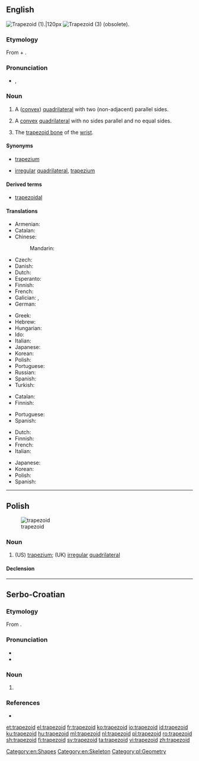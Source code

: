 ==English==
{{wikipedia}}

[[File:Trapezoid2.png|thumb|Trapezoid (1).|120px]]
[[Image:Convex quadrilateral.svg|thumb|Trapezoid (3) (obsolete).]]

===Etymology===
From {{etyl|grc|en}} {{term|τραπέζιον||irregular quadrilateral|lit=a little table|lang=grc}} + {{term|-oid||resembling|lang=en}}.

===Pronunciation===
* {{enPR|tră'pəzoid}}, {{IPA|/ˈtɹæpəzɔɪd/|lang=en}}

===Noun===
{{en-noun}}

# {{context|geometry|US|lang=en}} A ([[convex]]) [[quadrilateral]] with two (non-adjacent) parallel sides.
# {{context|geometry|British|lang=en}} A [[convex]] [[quadrilateral]] with no sides parallel and no equal sides.
# {{context|anatomy|lang=en}} The [[trapezoid bone]] of the [[wrist]].

====Synonyms====
* {{sense|geometry|convex quadrilateral with two non-adjacent parallel sides}} {{qualifier|British}} [[trapezium]]
* {{sense|geometry|(obsolete) convex quadrilateral with no parallel sides}} [[irregular]] [[quadrilateral]], {{qualifier|US}} [[trapezium]]

====Derived terms====
* [[trapezoidal]]

====Translations====
{{trans-top|quadrilateral with two sides parallel}}
* Armenian: {{t+|hy|սեղան|tr=seġan}}
* Catalan: {{t|ca|trapezi|m}}
* Chinese:
*: Mandarin: {{t+check|cmn|梯形|tr=tīxíng|sc=Hani}}
* Czech: {{t+|cs|lichoběžník|m}}
* Danish: {{t|da|trapez|n}}
* Dutch: {{t+|nl|trapezium|n}}
* Esperanto: {{t|eo|trapezo}}
* Finnish: {{t+|fi|puolisuunnikas}}
* French: {{t+|fr|trapèze|m}}
* Galician: {{t+|gl|trapecio|m}}, {{t+|gl|trapezoide|m}}
* German: {{t+|de|Trapez|n}}
{{trans-mid}}
* Greek: {{t+|el|τραπέζιο|n|tr=trapezio|sc=Grek}}
* Hebrew: {{t+|he|טרפז|m|tr=trapéz}}
* Hungarian: {{t+|hu|trapéz}}
* Ido: {{t+|io|trapezo}}
* Italian: {{t+|it|trapezio|m}}
* Japanese: {{t|ja|台形|tr=だいけい, daikei}}
* Korean: {{t|ko|사다리꼴|tr=sadariggol}}
* Polish: {{t+|pl|trapez|m}}
* Portuguese: {{t+|pt|trapézio|m}}
* Russian: {{t+|ru|трапеция|f|tr=trapétsija}}
* Spanish: {{t+|es|trapecio|m}}
* Turkish: {{t+|tr|yamuk}}
{{trans-bottom}}

{{trans-top|trapezoid bone}}
* Catalan: {{t|ca|trapezoide|m}}
* Finnish: {{t|fi|iso monikulmaluu}}
{{trans-mid}}
* Portuguese: {{t|pt|trapezoide|m}}
* Spanish: {{t+|es|trapezoide|m}}
{{trans-bottom}}

{{trans-top|quadrilateral with no sides parallel}}
* Dutch: {{t+|nl|vierhoek|n}}
* Finnish: {{t+|fi|nelikulmio}}
* French: {{t+|fr|trapézoïde|m}}
* Italian: {{t|it|trapezoide|m}}
{{trans-mid}}
* Japanese: {{t|ja|不等辺四辺形|tr=ふとうへんしへんけい, futōhenshihenkei}}
* Korean: {{t|ko|부등변사변형|tr=budeungsabyeonhyeong}}
* Polish: {{t+|pl|trapezoid|m}}
* Spanish: {{t+|es|trapezoide|m}}
{{trans-bottom}}

[[Category:en:Shapes]]
[[Category:en:Skeleton]]

----

==Polish==
[[Image:Convex quadrilateral.svg|thumb|trapezoid]]

===Noun===
{{pl-noun|m}}

# (US) [[trapezium]]; (UK) [[irregular]] [[quadrilateral]]

====Declension====
{{pl-decl-noun
|trapezoid|trapezoidy
|trapezoidu|trapezoidów
|trapezoidowi|trapezoidom
|trapezoid|trapezoidy
|trapezoidem|trapezoidami
|trapezoidzie|trapezoidach
|trapezoidzie|trapezoidy
}}

[[Category:pl:Geometry]]

----

==Serbo-Croatian==

===Etymology===
From {{etyl|NL.|sh}} {{term|trapezoides|lang=la}}.

===Pronunciation===
* {{IPA|/trapezǒiːd/|lang=sh}}
* {{hyphenation|tra|pe|zo|id|lang=sh}}

===Noun===
{{sh-noun|g=m|head=trapezòīd|r|трапезоид|трапезо̀ӣд}}

# {{l|en|trapezium}}

===References===
* {{R:sh:HJP|f19kXxF9}}

[[et:trapezoid]]
[[el:trapezoid]]
[[fr:trapezoid]]
[[ko:trapezoid]]
[[io:trapezoid]]
[[id:trapezoid]]
[[ku:trapezoid]]
[[hu:trapezoid]]
[[ml:trapezoid]]
[[nl:trapezoid]]
[[pl:trapezoid]]
[[ro:trapezoid]]
[[sh:trapezoid]]
[[fi:trapezoid]]
[[sv:trapezoid]]
[[ta:trapezoid]]
[[vi:trapezoid]]
[[zh:trapezoid]]